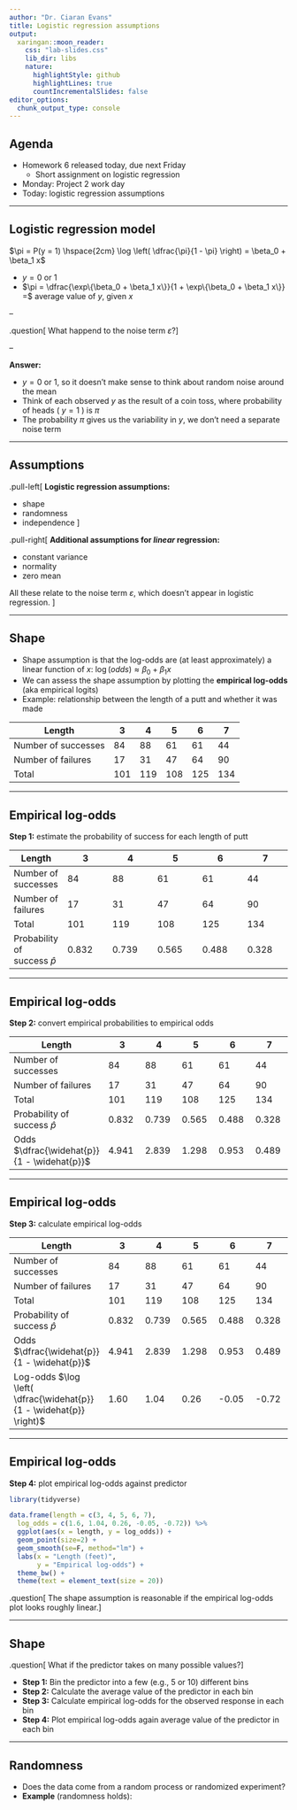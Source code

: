 ```yaml
---
author: "Dr. Ciaran Evans"
title: Logistic regression assumptions
output:
  xaringan::moon_reader:
    css: "lab-slides.css"
    lib_dir: libs
    nature:
      highlightStyle: github
      highlightLines: true
      countIncrementalSlides: false
editor_options: 
  chunk_output_type: console
---
```


## Agenda

* Homework 6 released today, due next Friday
    * Short assignment on logistic regression
* Monday: Project 2 work day
* Today: logistic regression assumptions

---

## Logistic regression model

$\pi = P(y = 1) \hspace{2cm} \log \left( \dfrac{\pi}{1 - \pi} \right) = \beta_0 + \beta_1 x$

* $y = 0$ or $1$
* $\pi = \dfrac{\exp\{\beta_0 + \beta_1 x\}}{1 + \exp\{\beta_0 + \beta_1 x\}} =$ average value of $y$, given $x$

--

.question[
What happend to the noise term $\varepsilon$?
]

--

**Answer:**

* $y = 0$ or $1$, so it doesn't make sense to think about random noise around the mean
* Think of each observed $y$ as the result of a coin toss, where probability of heads ( $y = 1$ ) is $\pi$
* The probability $\pi$ gives us the variability in $y$, we don't need a separate noise term

---

## Assumptions

.pull-left[
**Logistic regression assumptions:**

* shape
* randomness
* independence
]

.pull-right[
**Additional assumptions for *linear* regression:**

* constant variance
* normality
* zero mean

All these relate to the noise term $\varepsilon$, which doesn't appear in logistic regression.
]

---

## Shape

* Shape assumption is that the log-odds are (at least approximately) a linear function of $x$: $\log(odds) \approx \beta_0 + \beta_1 x$
* We can assess the shape assumption by plotting the **empirical log-odds** (aka empirical logits)
* Example: relationship between the length of a putt and whether it was made

| Length | 3 | 4 | 5 | 6 | 7 |
| --- | --- | --- | --- | --- | --- |
| Number of successes | 84 | 88 | 61 | 61 | 44 |
| Number of failures | 17 | 31 | 47 | 64 | 90 |
| Total | 101 | 119 | 108 | 125 | 134 |

---

## Empirical log-odds

**Step 1:** estimate the probability of success for each length of putt

| Length | 3 | 4 | 5 | 6 | 7 |
| --- | --- | --- | --- | --- | --- |
| Number of successes | 84 | 88 | 61 | 61 | 44 |
| Number of failures | 17 | 31 | 47 | 64 | 90 |
| Total | 101 | 119 | 108 | 125 | 134 |
| Probability of success $\widehat{p}$ | 0.832 | 0.739 | 0.565 | 0.488 | 0.328 |

---

## Empirical log-odds

**Step 2:** convert empirical probabilities to empirical odds

| Length | 3 | 4 | 5 | 6 | 7 |
| --- | --- | --- | --- | --- | --- |
| Number of successes | 84 | 88 | 61 | 61 | 44 |
| Number of failures | 17 | 31 | 47 | 64 | 90 |
| Total | 101 | 119 | 108 | 125 | 134 |
| Probability of success $\widehat{p}$ | 0.832 | 0.739 | 0.565 | 0.488 | 0.328 |
| Odds $\dfrac{\widehat{p}}{1 - \widehat{p}}$ | 4.941 | 2.839 | 1.298 | 0.953 | 0.489 |

---

## Empirical log-odds

**Step 3:** calculate empirical log-odds

| Length | 3 | 4 | 5 | 6 | 7 |
| --- | --- | --- | --- | --- | --- |
| Number of successes | 84 | 88 | 61 | 61 | 44 |
| Number of failures | 17 | 31 | 47 | 64 | 90 |
| Total | 101 | 119 | 108 | 125 | 134 |
| Probability of success $\widehat{p}$ | 0.832 | 0.739 | 0.565 | 0.488 | 0.328 |
| Odds $\dfrac{\widehat{p}}{1 - \widehat{p}}$ | 4.941 | 2.839 | 1.298 | 0.953 | 0.489 |
| Log-odds $\log \left( \dfrac{\widehat{p}}{1 - \widehat{p}} \right)$ | 1.60 | 1.04 | 0.26 | -0.05 | -0.72 |

---

## Empirical log-odds

**Step 4:** plot empirical log-odds against predictor

```r
library(tidyverse)

data.frame(length = c(3, 4, 5, 6, 7),
  log_odds = c(1.6, 1.04, 0.26, -0.05, -0.72)) %>% 
  ggplot(aes(x = length, y = log_odds)) + 
  geom_point(size=2) + 
  geom_smooth(se=F, method="lm") +
  labs(x = "Length (feet)",
       y = "Empirical log-odds") +
  theme_bw() +
  theme(text = element_text(size = 20))
```

.question[
The shape assumption is reasonable if the empirical log-odds plot looks roughly linear.
]

---

## Shape

.question[
What if the predictor takes on many possible values?
]

* **Step 1:** Bin the predictor into a few (e.g., 5 or 10) different bins
* **Step 2:** Calculate the average value of the predictor in each bin
* **Step 3:** Calculate empirical log-odds for the observed response in each bin
* **Step 4:** Plot empirical log-odds again average value of the predictor in each bin

---

## Randomness

* Does the data come from a random process or randomized experiment?
* **Example** (randomness holds): 